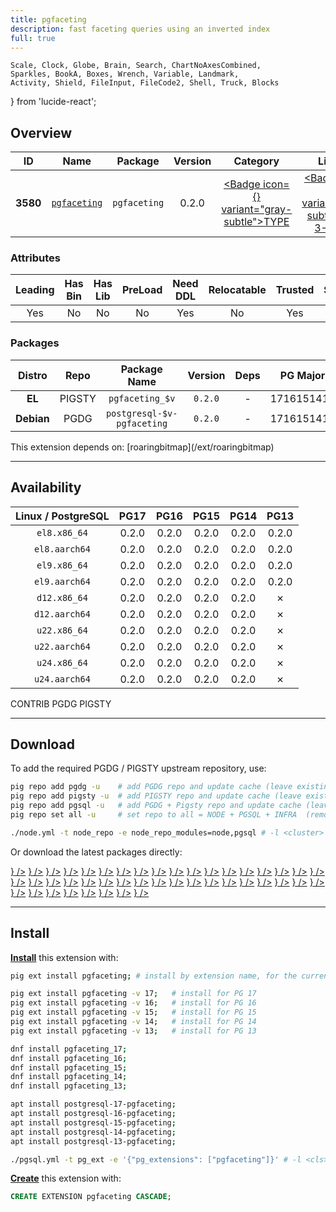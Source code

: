 ```yaml
---
title: pgfaceting
description: fast faceting queries using an inverted index
full: true
---
```


    Scale, Clock, Globe, Brain, Search, ChartNoAxesCombined,
    Sparkles, BookA, Boxes, Wrench, Variable, Landmark,
    Activity, Shield, FileInput, FileCode2, Shell, Truck, Blocks
} from 'lucide-react';

## Overview

| <TooltipIconButton tooltip="Extension unique identifier" side="top">ID</TooltipIconButton> | <TooltipIconButton tooltip="Extension name" side="top">Name</TooltipIconButton> | <TooltipIconButton tooltip="Package name for installation" side="top">Package</TooltipIconButton> | <TooltipIconButton tooltip="Latest available extension version" side="top">Version</TooltipIconButton> | <TooltipIconButton tooltip="Extension category" side="top">Category</TooltipIconButton> | <TooltipIconButton tooltip="Open source license" side="top">License</TooltipIconButton> | <TooltipIconButton tooltip="Programming language" side="top">Lang</TooltipIconButton> |
|:--------:|:--------:|:----------:|:--------------:|:---------------------------------------:|:------------------------------------------------------:|:----:|
| **3580** | [`pgfaceting`](https://github.com/cybertec-postgresql/pgfaceting) | `pgfaceting` | 0.2.0 | <a href="/ext/type" className="no-underline"><Badge icon={<Boxes />} variant="gray-subtle">TYPE</Badge></a> | <a href="/ext/list/license#bsd-3-clause" className="no-underline"><Badge icon={<Scale />} variant="blue-subtle">BSD 3-Clause</Badge></a> | <a href="/ext/list/lang#sql"><Badge icon={<FileCode2 />} variant="green-subtle">SQL</Badge></a> |

### Attributes

| <TooltipIconButton tooltip="The Primary Leading extension in the Package" side="top">Leading</TooltipIconButton> | <TooltipIconButton tooltip="Contains binary utils" side="top">Has Bin</TooltipIconButton> | <TooltipIconButton tooltip="Contains .so shared library files" side="top">Has Lib</TooltipIconButton> | <TooltipIconButton tooltip="Requires preloading via shared_preload_libraries" side="top">PreLoad</TooltipIconButton> | <TooltipIconButton tooltip="Requires CREATE EXTENSION DDL command" side="top">Need DDL</TooltipIconButton> | <TooltipIconButton tooltip="Can be installed in any schema" side="top">Relocatable</TooltipIconButton> | <TooltipIconButton tooltip="Can be created by non-superuser" side="top">Trusted</TooltipIconButton> | <TooltipIconButton tooltip="Schemas used by this extension" side="top">Schemas</TooltipIconButton> |
|:-------:|:-------:|:-------:|:-------:|:--------:|:-----------:|:-------:|:-------:|
| Yes | No | No | No | Yes | No | Yes | `faceting` |

### Packages

| <TooltipIconButton tooltip="Linux distribution family, EL or Debian" side="top">Distro</TooltipIconButton> | <TooltipIconButton tooltip="Package repository" side="top">Repo</TooltipIconButton> | <TooltipIconButton tooltip="The RPM/DEB Package Name Pattern (replace $v with real pg major)" side="top">Package Name</TooltipIconButton> | <TooltipIconButton tooltip="Latest package version" side="top">Version</TooltipIconButton> | <TooltipIconButton tooltip="RPM/DEB Package dependencies" side="top">Deps</TooltipIconButton> | <TooltipIconButton tooltip="Available in these PostgreSQL Major Versions" side="top">PG Major</TooltipIconButton> |
|:----------:|:--------:|:------------------------:|:-----------:|:------------:|:------------------:|
|   **EL**   | <Badge variant="amber-subtle"><span className="font-bold">PIGSTY</span></Badge> | `pgfaceting_$v` | `0.2.0` | - | <Badge variant="green-subtle">17</Badge><Badge variant="green-subtle">16</Badge><Badge variant="green-subtle">15</Badge><Badge variant="green-subtle">14</Badge><Badge variant="green-subtle">13</Badge> |
| **Debian** | <Badge variant="blue-subtle"><span className="font-bold">PGDG</span></Badge> | `postgresql-$v-pgfaceting` | `0.2.0` | - | <Badge variant="green-subtle">17</Badge><Badge variant="green-subtle">16</Badge><Badge variant="green-subtle">15</Badge><Badge variant="green-subtle">14</Badge><Badge variant="red-subtle">13</Badge> |


<Callout title="Dependencies" type="warn">
    This extension depends on: [roaringbitmap](/ext/roaringbitmap)
</Callout>


------

## Availability

| <TooltipIconButton tooltip="Linux Distro Arch / PostgreSQL Major Version" side="top">Linux / PostgreSQL </TooltipIconButton> | **PG17** | **PG16** | **PG15** | **PG14** | **PG13** |
|:-----:|:-----:|:-----:|:-----:|:-----:|:-----:|
| `el8.x86_64` | <Badge variant="amber-subtle">0.2.0</Badge> | <Badge variant="amber-subtle">0.2.0</Badge> | <Badge variant="amber-subtle">0.2.0</Badge> | <Badge variant="amber-subtle">0.2.0</Badge> | <Badge variant="amber-subtle">0.2.0</Badge> |
| `el8.aarch64` | <Badge variant="amber-subtle">0.2.0</Badge> | <Badge variant="amber-subtle">0.2.0</Badge> | <Badge variant="amber-subtle">0.2.0</Badge> | <Badge variant="amber-subtle">0.2.0</Badge> | <Badge variant="amber-subtle">0.2.0</Badge> |
| `el9.x86_64` | <Badge variant="amber-subtle">0.2.0</Badge> | <Badge variant="amber-subtle">0.2.0</Badge> | <Badge variant="amber-subtle">0.2.0</Badge> | <Badge variant="amber-subtle">0.2.0</Badge> | <Badge variant="amber-subtle">0.2.0</Badge> |
| `el9.aarch64` | <Badge variant="amber-subtle">0.2.0</Badge> | <Badge variant="amber-subtle">0.2.0</Badge> | <Badge variant="amber-subtle">0.2.0</Badge> | <Badge variant="amber-subtle">0.2.0</Badge> | <Badge variant="amber-subtle">0.2.0</Badge> |
| `d12.x86_64` | <Badge variant="blue-subtle">0.2.0</Badge> | <Badge variant="blue-subtle">0.2.0</Badge> | <Badge variant="blue-subtle">0.2.0</Badge> | <Badge variant="blue-subtle">0.2.0</Badge> | <Badge variant="red-subtle">✗</Badge> |
| `d12.aarch64` | <Badge variant="blue-subtle">0.2.0</Badge> | <Badge variant="blue-subtle">0.2.0</Badge> | <Badge variant="blue-subtle">0.2.0</Badge> | <Badge variant="blue-subtle">0.2.0</Badge> | <Badge variant="red-subtle">✗</Badge> |
| `u22.x86_64` | <Badge variant="blue-subtle">0.2.0</Badge> | <Badge variant="blue-subtle">0.2.0</Badge> | <Badge variant="blue-subtle">0.2.0</Badge> | <Badge variant="blue-subtle">0.2.0</Badge> | <Badge variant="red-subtle">✗</Badge> |
| `u22.aarch64` | <Badge variant="blue-subtle">0.2.0</Badge> | <Badge variant="blue-subtle">0.2.0</Badge> | <Badge variant="blue-subtle">0.2.0</Badge> | <Badge variant="blue-subtle">0.2.0</Badge> | <Badge variant="red-subtle">✗</Badge> |
| `u24.x86_64` | <Badge variant="blue-subtle">0.2.0</Badge> | <Badge variant="blue-subtle">0.2.0</Badge> | <Badge variant="blue-subtle">0.2.0</Badge> | <Badge variant="blue-subtle">0.2.0</Badge> | <Badge variant="red-subtle">✗</Badge> |
| `u24.aarch64` | <Badge variant="blue-subtle">0.2.0</Badge> | <Badge variant="blue-subtle">0.2.0</Badge> | <Badge variant="blue-subtle">0.2.0</Badge> | <Badge variant="blue-subtle">0.2.0</Badge> | <Badge variant="red-subtle">✗</Badge> |

<Badge variant="green-subtle"><span className="font-black">CONTRIB</span></Badge> <Badge variant="blue-subtle"><span className="font-black">PGDG</span></Badge> <Badge variant="amber-subtle"><span className="font-black">PIGSTY</span></Badge>

------

## Download

To add the required PGDG / PIGSTY upstream repository, use:

```bash tab="pig"
pig repo add pgdg -u    # add PGDG repo and update cache (leave existing repos)
pig repo add pigsty -u  # add PIGSTY repo and update cache (leave existing repos)
pig repo add pgsql -u   # add PGDG + Pigsty repo and update cache (leave existing repos)
pig repo set all -u     # set repo to all = NODE + PGSQL + INFRA  (remove existing repos)
```
```bash tab="pigsty"
./node.yml -t node_repo -e node_repo_modules=node,pgsql # -l <cluster>
```

Or download the latest packages directly:

<Files>
    <Folder name="el8.x86_64">
        <a href="https://repo.pigsty.io/yum/pgsql/el8.x86_64/pgfaceting_17-0.2.0-1PIGSTY.el8.x86_64.rpm"><File name="pgfaceting_17-0.2.0-1PIGSTY.el8.x86_64.rpm" icon={<Package className="text-emerald-500" />} /></a>
        <a href="https://repo.pigsty.io/yum/pgsql/el8.x86_64/pgfaceting_16-0.2.0-1PIGSTY.el8.x86_64.rpm"><File name="pgfaceting_16-0.2.0-1PIGSTY.el8.x86_64.rpm" icon={<Package className="text-emerald-500" />} /></a>
        <a href="https://repo.pigsty.io/yum/pgsql/el8.x86_64/pgfaceting_15-0.2.0-1PIGSTY.el8.x86_64.rpm"><File name="pgfaceting_15-0.2.0-1PIGSTY.el8.x86_64.rpm" icon={<Package className="text-emerald-500" />} /></a>
        <a href="https://repo.pigsty.io/yum/pgsql/el8.x86_64/pgfaceting_14-0.2.0-1PIGSTY.el8.x86_64.rpm"><File name="pgfaceting_14-0.2.0-1PIGSTY.el8.x86_64.rpm" icon={<Package className="text-emerald-500" />} /></a>
        <a href="https://repo.pigsty.io/yum/pgsql/el8.x86_64/pgfaceting_13-0.2.0-1PIGSTY.el8.x86_64.rpm"><File name="pgfaceting_13-0.2.0-1PIGSTY.el8.x86_64.rpm" icon={<Package className="text-emerald-500" />} /></a>
    </Folder>
    <Folder name="el8.aarch64">
        <a href="https://repo.pigsty.io/yum/pgsql/el8.aarch64/pgfaceting_17-0.2.0-1PIGSTY.el8.aarch64.rpm"><File name="pgfaceting_17-0.2.0-1PIGSTY.el8.aarch64.rpm" icon={<Package className="text-orange-500" />} /></a>
        <a href="https://repo.pigsty.io/yum/pgsql/el8.aarch64/pgfaceting_16-0.2.0-1PIGSTY.el8.aarch64.rpm"><File name="pgfaceting_16-0.2.0-1PIGSTY.el8.aarch64.rpm" icon={<Package className="text-orange-500" />} /></a>
        <a href="https://repo.pigsty.io/yum/pgsql/el8.aarch64/pgfaceting_15-0.2.0-1PIGSTY.el8.aarch64.rpm"><File name="pgfaceting_15-0.2.0-1PIGSTY.el8.aarch64.rpm" icon={<Package className="text-orange-500" />} /></a>
        <a href="https://repo.pigsty.io/yum/pgsql/el8.aarch64/pgfaceting_14-0.2.0-1PIGSTY.el8.aarch64.rpm"><File name="pgfaceting_14-0.2.0-1PIGSTY.el8.aarch64.rpm" icon={<Package className="text-orange-500" />} /></a>
        <a href="https://repo.pigsty.io/yum/pgsql/el8.aarch64/pgfaceting_13-0.2.0-1PIGSTY.el8.aarch64.rpm"><File name="pgfaceting_13-0.2.0-1PIGSTY.el8.aarch64.rpm" icon={<Package className="text-orange-500" />} /></a>
    </Folder>
    <Folder name="el9.x86_64">
        <a href="https://repo.pigsty.io/yum/pgsql/el9.x86_64/pgfaceting_17-0.2.0-1PIGSTY.el9.x86_64.rpm"><File name="pgfaceting_17-0.2.0-1PIGSTY.el9.x86_64.rpm" icon={<Package className="text-emerald-500" />} /></a>
        <a href="https://repo.pigsty.io/yum/pgsql/el9.x86_64/pgfaceting_16-0.2.0-1PIGSTY.el9.x86_64.rpm"><File name="pgfaceting_16-0.2.0-1PIGSTY.el9.x86_64.rpm" icon={<Package className="text-emerald-500" />} /></a>
        <a href="https://repo.pigsty.io/yum/pgsql/el9.x86_64/pgfaceting_15-0.2.0-1PIGSTY.el9.x86_64.rpm"><File name="pgfaceting_15-0.2.0-1PIGSTY.el9.x86_64.rpm" icon={<Package className="text-emerald-500" />} /></a>
        <a href="https://repo.pigsty.io/yum/pgsql/el9.x86_64/pgfaceting_14-0.2.0-1PIGSTY.el9.x86_64.rpm"><File name="pgfaceting_14-0.2.0-1PIGSTY.el9.x86_64.rpm" icon={<Package className="text-emerald-500" />} /></a>
        <a href="https://repo.pigsty.io/yum/pgsql/el9.x86_64/pgfaceting_13-0.2.0-1PIGSTY.el9.x86_64.rpm"><File name="pgfaceting_13-0.2.0-1PIGSTY.el9.x86_64.rpm" icon={<Package className="text-emerald-500" />} /></a>
    </Folder>
    <Folder name="el9.aarch64">
        <a href="https://repo.pigsty.io/yum/pgsql/el9.aarch64/pgfaceting_17-0.2.0-1PIGSTY.el9.aarch64.rpm"><File name="pgfaceting_17-0.2.0-1PIGSTY.el9.aarch64.rpm" icon={<Package className="text-orange-500" />} /></a>
        <a href="https://repo.pigsty.io/yum/pgsql/el9.aarch64/pgfaceting_16-0.2.0-1PIGSTY.el9.aarch64.rpm"><File name="pgfaceting_16-0.2.0-1PIGSTY.el9.aarch64.rpm" icon={<Package className="text-orange-500" />} /></a>
        <a href="https://repo.pigsty.io/yum/pgsql/el9.aarch64/pgfaceting_15-0.2.0-1PIGSTY.el9.aarch64.rpm"><File name="pgfaceting_15-0.2.0-1PIGSTY.el9.aarch64.rpm" icon={<Package className="text-orange-500" />} /></a>
        <a href="https://repo.pigsty.io/yum/pgsql/el9.aarch64/pgfaceting_14-0.2.0-1PIGSTY.el9.aarch64.rpm"><File name="pgfaceting_14-0.2.0-1PIGSTY.el9.aarch64.rpm" icon={<Package className="text-orange-500" />} /></a>
        <a href="https://repo.pigsty.io/yum/pgsql/el9.aarch64/pgfaceting_13-0.2.0-1PIGSTY.el9.aarch64.rpm"><File name="pgfaceting_13-0.2.0-1PIGSTY.el9.aarch64.rpm" icon={<Package className="text-orange-500" />} /></a>
    </Folder>
    <Folder name="d12.x86_64">
        <a href="https://apt.postgresql.org/pub/repos/apt/pool/main/p/pgfaceting/postgresql-17-pgfaceting_0.2.0-4.pgdg120+1_all.deb"><File name="postgresql-17-pgfaceting_0.2.0-4.pgdg120+1_all.deb" icon={<Box className="text-emerald-500" />} /></a>
        <a href="https://apt.postgresql.org/pub/repos/apt/pool/main/p/pgfaceting/postgresql-16-pgfaceting_0.2.0-4.pgdg120+1_all.deb"><File name="postgresql-16-pgfaceting_0.2.0-4.pgdg120+1_all.deb" icon={<Box className="text-emerald-500" />} /></a>
        <a href="https://apt.postgresql.org/pub/repos/apt/pool/main/p/pgfaceting/postgresql-15-pgfaceting_0.2.0-4.pgdg120+1_all.deb"><File name="postgresql-15-pgfaceting_0.2.0-4.pgdg120+1_all.deb" icon={<Box className="text-emerald-500" />} /></a>
        <a href="https://apt.postgresql.org/pub/repos/apt/pool/main/p/pgfaceting/postgresql-14-pgfaceting_0.2.0-4.pgdg120+1_all.deb"><File name="postgresql-14-pgfaceting_0.2.0-4.pgdg120+1_all.deb" icon={<Box className="text-emerald-500" />} /></a>
    </Folder>
    <Folder name="d12.aarch64">
        <a href="https://apt.postgresql.org/pub/repos/apt/pool/main/p/pgfaceting/postgresql-17-pgfaceting_0.2.0-4.pgdg120+1_all.deb"><File name="postgresql-17-pgfaceting_0.2.0-4.pgdg120+1_all.deb" icon={<Box className="text-orange-500" />} /></a>
        <a href="https://apt.postgresql.org/pub/repos/apt/pool/main/p/pgfaceting/postgresql-16-pgfaceting_0.2.0-4.pgdg120+1_all.deb"><File name="postgresql-16-pgfaceting_0.2.0-4.pgdg120+1_all.deb" icon={<Box className="text-orange-500" />} /></a>
        <a href="https://apt.postgresql.org/pub/repos/apt/pool/main/p/pgfaceting/postgresql-15-pgfaceting_0.2.0-4.pgdg120+1_all.deb"><File name="postgresql-15-pgfaceting_0.2.0-4.pgdg120+1_all.deb" icon={<Box className="text-orange-500" />} /></a>
        <a href="https://apt.postgresql.org/pub/repos/apt/pool/main/p/pgfaceting/postgresql-14-pgfaceting_0.2.0-4.pgdg120+1_all.deb"><File name="postgresql-14-pgfaceting_0.2.0-4.pgdg120+1_all.deb" icon={<Box className="text-orange-500" />} /></a>
    </Folder>
    <Folder name="u22.x86_64">
        <a href="https://apt.postgresql.org/pub/repos/apt/pool/main/p/pgfaceting/postgresql-17-pgfaceting_0.2.0-4.pgdg22.04+1_all.deb"><File name="postgresql-17-pgfaceting_0.2.0-4.pgdg22.04+1_all.deb" icon={<Box className="text-emerald-500" />} /></a>
        <a href="https://apt.postgresql.org/pub/repos/apt/pool/main/p/pgfaceting/postgresql-16-pgfaceting_0.2.0-4.pgdg22.04+1_all.deb"><File name="postgresql-16-pgfaceting_0.2.0-4.pgdg22.04+1_all.deb" icon={<Box className="text-emerald-500" />} /></a>
        <a href="https://apt.postgresql.org/pub/repos/apt/pool/main/p/pgfaceting/postgresql-15-pgfaceting_0.2.0-4.pgdg22.04+1_all.deb"><File name="postgresql-15-pgfaceting_0.2.0-4.pgdg22.04+1_all.deb" icon={<Box className="text-emerald-500" />} /></a>
        <a href="https://apt.postgresql.org/pub/repos/apt/pool/main/p/pgfaceting/postgresql-14-pgfaceting_0.2.0-4.pgdg22.04+1_all.deb"><File name="postgresql-14-pgfaceting_0.2.0-4.pgdg22.04+1_all.deb" icon={<Box className="text-emerald-500" />} /></a>
    </Folder>
    <Folder name="u22.aarch64">
        <a href="https://apt.postgresql.org/pub/repos/apt/pool/main/p/pgfaceting/postgresql-17-pgfaceting_0.2.0-4.pgdg22.04+1_all.deb"><File name="postgresql-17-pgfaceting_0.2.0-4.pgdg22.04+1_all.deb" icon={<Box className="text-orange-500" />} /></a>
        <a href="https://apt.postgresql.org/pub/repos/apt/pool/main/p/pgfaceting/postgresql-16-pgfaceting_0.2.0-4.pgdg22.04+1_all.deb"><File name="postgresql-16-pgfaceting_0.2.0-4.pgdg22.04+1_all.deb" icon={<Box className="text-orange-500" />} /></a>
        <a href="https://apt.postgresql.org/pub/repos/apt/pool/main/p/pgfaceting/postgresql-15-pgfaceting_0.2.0-4.pgdg22.04+1_all.deb"><File name="postgresql-15-pgfaceting_0.2.0-4.pgdg22.04+1_all.deb" icon={<Box className="text-orange-500" />} /></a>
        <a href="https://apt.postgresql.org/pub/repos/apt/pool/main/p/pgfaceting/postgresql-14-pgfaceting_0.2.0-4.pgdg22.04+1_all.deb"><File name="postgresql-14-pgfaceting_0.2.0-4.pgdg22.04+1_all.deb" icon={<Box className="text-orange-500" />} /></a>
    </Folder>
    <Folder name="u24.x86_64">
        <a href="https://apt.postgresql.org/pub/repos/apt/pool/main/p/pgfaceting/postgresql-17-pgfaceting_0.2.0-4.pgdg24.04+1_all.deb"><File name="postgresql-17-pgfaceting_0.2.0-4.pgdg24.04+1_all.deb" icon={<Box className="text-emerald-500" />} /></a>
        <a href="https://apt.postgresql.org/pub/repos/apt/pool/main/p/pgfaceting/postgresql-16-pgfaceting_0.2.0-4.pgdg24.04+1_all.deb"><File name="postgresql-16-pgfaceting_0.2.0-4.pgdg24.04+1_all.deb" icon={<Box className="text-emerald-500" />} /></a>
        <a href="https://apt.postgresql.org/pub/repos/apt/pool/main/p/pgfaceting/postgresql-15-pgfaceting_0.2.0-4.pgdg24.04+1_all.deb"><File name="postgresql-15-pgfaceting_0.2.0-4.pgdg24.04+1_all.deb" icon={<Box className="text-emerald-500" />} /></a>
        <a href="https://apt.postgresql.org/pub/repos/apt/pool/main/p/pgfaceting/postgresql-14-pgfaceting_0.2.0-4.pgdg24.04+1_all.deb"><File name="postgresql-14-pgfaceting_0.2.0-4.pgdg24.04+1_all.deb" icon={<Box className="text-emerald-500" />} /></a>
    </Folder>
    <Folder name="u24.aarch64">
        <a href="https://apt.postgresql.org/pub/repos/apt/pool/main/p/pgfaceting/postgresql-17-pgfaceting_0.2.0-4.pgdg24.04+1_all.deb"><File name="postgresql-17-pgfaceting_0.2.0-4.pgdg24.04+1_all.deb" icon={<Box className="text-orange-500" />} /></a>
        <a href="https://apt.postgresql.org/pub/repos/apt/pool/main/p/pgfaceting/postgresql-16-pgfaceting_0.2.0-4.pgdg24.04+1_all.deb"><File name="postgresql-16-pgfaceting_0.2.0-4.pgdg24.04+1_all.deb" icon={<Box className="text-orange-500" />} /></a>
        <a href="https://apt.postgresql.org/pub/repos/apt/pool/main/p/pgfaceting/postgresql-15-pgfaceting_0.2.0-4.pgdg24.04+1_all.deb"><File name="postgresql-15-pgfaceting_0.2.0-4.pgdg24.04+1_all.deb" icon={<Box className="text-orange-500" />} /></a>
        <a href="https://apt.postgresql.org/pub/repos/apt/pool/main/p/pgfaceting/postgresql-14-pgfaceting_0.2.0-4.pgdg24.04+1_all.deb"><File name="postgresql-14-pgfaceting_0.2.0-4.pgdg24.04+1_all.deb" icon={<Box className="text-orange-500" />} /></a>
    </Folder>
</Files>

------

## Install

[**Install**](/docs/pgsql/extension/install) this extension with:

```bash tab="pig"
pig ext install pgfaceting; # install by extension name, for the current active PG version

pig ext install pgfaceting -v 17;   # install for PG 17
pig ext install pgfaceting -v 16;   # install for PG 16
pig ext install pgfaceting -v 15;   # install for PG 15
pig ext install pgfaceting -v 14;   # install for PG 14
pig ext install pgfaceting -v 13;   # install for PG 13
```
```bash tab="yum" 
dnf install pgfaceting_17;
dnf install pgfaceting_16;
dnf install pgfaceting_15;
dnf install pgfaceting_14;
dnf install pgfaceting_13;
```
```bash tab="apt" 
apt install postgresql-17-pgfaceting;
apt install postgresql-16-pgfaceting;
apt install postgresql-15-pgfaceting;
apt install postgresql-14-pgfaceting;
apt install postgresql-13-pgfaceting;
```
```bash tab="ansible"
./pgsql.yml -t pg_ext -e '{"pg_extensions": ["pgfaceting"]}' # -l <cls>
```

[**Create**](/docs/pgsql/extension/create) this extension with:

```sql
CREATE EXTENSION pgfaceting CASCADE;
```


